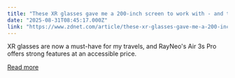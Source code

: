 ```yaml
---
title: "These XR glasses gave me a 200-inch screen to work with - and the price is hard to beat"
date: "2025-08-31T08:45:17.000Z"
link: "https://www.zdnet.com/article/these-xr-glasses-gave-me-a-200-inch-screen-to-work-with-and-the-price-is-hard-to-beat/"
---
```


XR glasses are now a must-have for my travels, and RayNeo's Air 3s Pro offers strong features at an accessible price.

[Read more](https://www.zdnet.com/article/these-xr-glasses-gave-me-a-200-inch-screen-to-work-with-and-the-price-is-hard-to-beat/)
